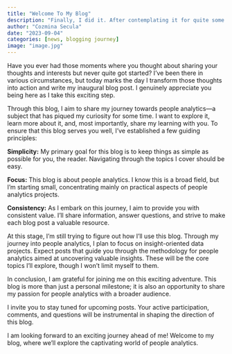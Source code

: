 ```yaml
---
title: "Welcome To My Blog"
description: "Finally, I did it. After contemplating it for quite some time, I've embarked on my blogging journey. Welcome to my very first blog post!"
author: "Cozmina Secula"
date: "2023-09-04"
categories: [news, blogging journey]
image: "image.jpg"
---
```


Have you ever had those moments where you thought about sharing your thoughts and interests but never quite got started? I've been there in various circumstances, but today marks the day I transform those thoughts into action and write my inaugural blog post. I genuinely appreciate you being here as I take this exciting step.

Through this blog, I aim to share my journey towards people analytics---a subject that has piqued my curiosity for some time. I want to explore it, learn more about it, and, most importantly, share my learning with you. To ensure that this blog serves you well, I've established a few guiding principles:

**Simplicity:** My primary goal for this blog is to keep things as simple as possible for you, the reader. Navigating through the topics I cover should be easy.

**Focus:** This blog is about people analytics. I know this is a broad field, but I'm starting small, concentrating mainly on practical aspects of people analytics projects.

**Consistency:** As I embark on this journey, I aim to provide you with consistent value. I'll share information, answer questions, and strive to make each blog post a valuable resource.

At this stage, I'm still trying to figure out how I'll use this blog. Through my journey into people analytics, I plan to focus on insight-oriented data projects. Expect posts that guide you through the methodology for people analytics aimed at uncovering valuable insights. These will be the core topics I'll explore, though I won't limit myself to them.

In conclusion, I am grateful for joining me on this exciting adventure. This blog is more than just a personal milestone; it is also an opportunity to share my passion for people analytics with a broader audience.

I invite you to stay tuned for upcoming posts. Your active participation, comments, and questions will be instrumental in shaping the direction of this blog.

I am looking forward to an exciting journey ahead of me! Welcome to my blog, where we'll explore the captivating world of people analytics.
